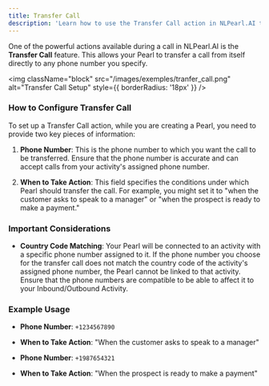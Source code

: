 ```yaml
---
title: Transfer Call
description: 'Learn how to use the Transfer Call action in NLPearl.AI to seamlessly redirect calls during a conversation.'
---
```



One of the powerful actions available during a call in NLPearl.AI is the **Transfer Call** feature. This allows your Pearl to transfer a call from itself directly to any phone number you specify.

<img
  className="block"
  src="/images/exemples/tranfer_call.png"
  alt="Transfer Call Setup"
  style={{ borderRadius: '18px' }}
/>


### How to Configure Transfer Call

To set up a Transfer Call action, while you are creating a Pearl, you need to provide two key pieces of information:

1. **Phone Number**: This is the phone number to which you want the call to be transferred. Ensure that the phone number is accurate and can accept calls from your activity's assigned phone number.

2. **When to Take Action**: This field specifies the conditions under which Pearl should transfer the call. For example, you might set it to "when the customer asks to speak to a manager" or "when the prospect is ready to make a payment."

### Important Considerations

- **Country Code Matching**: Your Pearl will be connected to an activity with a specific phone number assigned to it. 
If the phone number you choose for the transfer call does not match the country code of the activity's assigned phone number, the Pearl cannot be linked to that activity. 
Ensure that the phone numbers are compatible to be able to affect it to your Inbound/Outbound Activity.

### Example Usage

- **Phone Number**: `+1234567890`
- **When to Take Action**: "When the customer asks to speak to a manager"

- **Phone Number**: `+1987654321`
- **When to Take Action**: "When the prospect is ready to make a payment"


